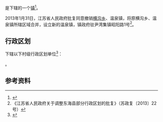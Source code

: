 {{中国乡级行政区|32/07/22/107/000}}

'''{{PAGENAMEBASE}}'''是{{PRC admin/fullname|32/07/22/107/000|3}}下辖的一个[[行政建制镇|镇]]<ref>{{PRC admin/ref sgc|{{PRC admin/parent|32/07/22/107/000}}}}</ref>。

2013年1月31日，江苏省人民政府批复同意撤销[[横沟乡|横沟乡]]、温泉镇，将原横沟乡、温泉镇所辖区域合并，设立新的温泉镇，镇政府驻尹湾集镇昭阳路1号<ref>《江苏省人民政府关于调整东海县部分行政区划的批复》（苏政复〔2013〕22号）</ref>。

== 行政区划 ==
{{PAGENAMEBASE}}下辖以下村级行政区划单位<ref>{{PRC admin/ref sgc|32/07/22/107/000}}</ref>：

{{PRC admin/children|32/07/22/107/000}}。

== 参考资料 ==
{{reflist}}

{{江苏行政区划小作品}}
{{PRC admin/navcat|32/07/22/107/000}}